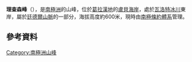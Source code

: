 {{coord|67|20|S|67|21|W|display=title}}

'''理查森峰'''（{{lang-en|Richardson Peak}}），是[[南極洲|南極洲]]的山峰，位於[[葛拉漢地|葛拉漢地]]的[[盧貝海岸|盧貝海岸]]，處於[[瓦洛特冰川|瓦洛特冰川]]東岸，屬於[[廷德爾山脈|廷德爾山脈]]的一部分，海拔高度約600米，現時由[[南極條約體系|南極條約體系]]管理。

==參考資料==
{{usgs-gazetteer}}

{{DEFAULTSORT:Richardson Peak}}
[[Category:南極洲山峰|Category:南極洲山峰]]


{{LoubetCoast-geo-stub}}